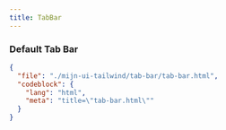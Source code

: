 ```yaml
---
title: TabBar
---
```


### Default Tab Bar

<TWComponentPreview src="/tab-bar/tab-bar" />

```json doc-gen:file
{
  "file": "./mijn-ui-tailwind/tab-bar/tab-bar.html",
  "codeblock": {
    "lang": "html",
    "meta": "title=\"tab-bar.html\""
  }
}
```
